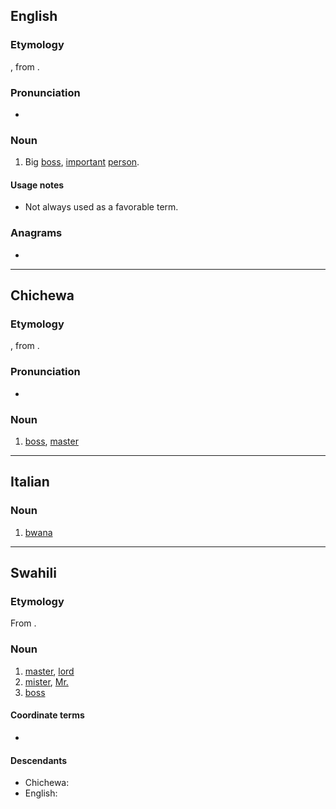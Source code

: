 ==English==

===Etymology===
{{bor|en|sw|bwana||master}}, from {{etyl|ar|en}} {{m|ar|أب|أَبُونَا|our father}}.

===Pronunciation===
* {{rhymes|ɑːnə|lang=en}}

===Noun===
{{en-noun}}

# {{lb|en|slang}} Big [[boss]], [[important]] [[person]].

====Usage notes====
* Not always used as a favorable term.

===Anagrams===
* {{anagrams|en|ba-wan|bawan|nawab}}

----

==Chichewa==

===Etymology===
{{bor|ny|sw|bwana||master}}, from {{der|ny|ar|أب|أَبُونَا|our father}}.

===Pronunciation===
* {{ny-IPA|bwána}}

===Noun===
{{ny-noun|head=bwána|1a}}

# [[boss]], [[master]]

----

==Italian==

===Noun===
{{it-noun|m|-}}

# [[#English|bwana]]

----

==Swahili==

===Etymology===
From {{etyl|ar|sw}} {{m|ar|أب|أَبُونَا|our father}}.

===Noun===
{{sw-noun|ma}}

# [[master]], [[lord]]
# [[mister]], [[Mr.]]
# [[boss]]

====Coordinate terms====
* {{l|sw|bibi}}

====Descendants====
* Chichewa: {{l|ny|bwana}}
* English: {{l|en|bwana}}